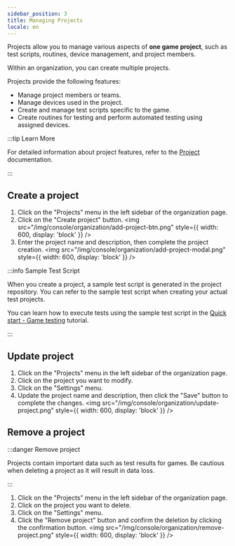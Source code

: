 ```yaml
---
sidebar_position: 3
title: Managing Projects
locale: en
---
```



Projects allow you to manage various aspects of **one game project**, such as test scripts, routines, device management, and project members.

Within an organization, you can create multiple projects.

Projects provide the following features:

- Manage project members or teams.
- Manage devices used in the project.
- Create and manage test scripts specific to the game.
- Create routines for testing and perform automated testing using assigned devices.

:::tip Learn More

For detailed information about project features, refer to the [Project](../project/about) documentation.

:::

## Create a project

<OrganizationAdminPermission prefix="Creating a project" />

1. Click on the "Projects" menu in the left sidebar of the organization page.
2. Click on the "Create project" button.
   <img
     src="/img/console/organization/add-project-btn.png"
     style={{ width: 600, display: 'block' }}
   />
3. Enter the project name and description, then complete the project creation.
   <img
     src="/img/console/organization/add-project-modal.png"
     style={{ width: 600, display: 'block' }}
   />

:::info Sample Test Script

When you create a project, a sample test script is generated in the project repository. You can refer to the sample test script when creating your actual test projects.

You can learn how to execute tests using the sample test script in the [Quick start - Game testing](/get-started/game-test) tutorial.

:::

## Update project

<ProjectAdminPermission prefix="Updating a project" />

1. Click on the "Projects" menu in the left sidebar of the organization page.
2. Click on the project you want to modify.
3. Click on the "Settings" menu.
4. Update the project name and description, then click the "Save" button to complete the changes.
   <img
     src="/img/console/organization/update-project.png"
     style={{ width: 600, display: 'block' }}
   />

## Remove a project

<OrganizationAdminPermission prefix="Remove a project" />

:::danger Remove project

Projects contain important data such as test results for games. Be cautious when deleting a project as it will result in data loss.

:::

1. Click on the "Projects" menu in the left sidebar of the organization page.
2. Click on the project you want to delete.
3. Click on the "Settings" menu.
4. Click the "Remove project" button and confirm the deletion by clicking the confirmation button.
   <img
     src="/img/console/organization/remove-project.png"
     style={{ width: 600, display: 'block' }}
   />

